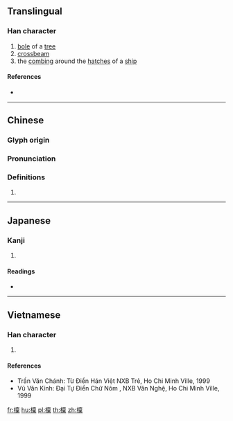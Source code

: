 {{also|檩}}
==Translingual==

===Han character===
{{Han char|rn=75|rad=木|as=13|sn=17|four=40991|canj=DYWD|ids=⿰木稟}}

# [[bole]] of a [[tree]]
# [[crossbeam]]
# the [[combing]] around the [[hatch]]es of a [[ship]]

====References====
* {{Han ref|kx=0556.010|dkj=15633|dj=0945.230|hdz=80021.090|uh=6A81|ud=27265|bh=ECF5|bd=60661}}

----

==Chinese==
{{zh-forms|s=檩}}

===Glyph origin===
{{Han etym}}

===Pronunciation===
{{zh-pron
|m=lǐn
|c=lam5
|mc=
|oc=y
|ma=
|cat=n
}}

===Definitions===
{{zh-hanzi}}

# {{rfdef|lang=zh}}

----

==Japanese==

===Kanji===
{{ja-kanji|grade=|rs=木13}}

# {{defn|lang=ja|sort=木13}}

====Readings====
* {{ja-readings|on=[[りん]] (rin)|kun=[[けた]] (keta)}}

----

==Vietnamese==

===Han character===
{{vi-hantu|lẫm|rs=木13}}

# {{defn|lang=vi|sort=木13}}

====References====
* Trần Văn Chánh: Từ Điển Hán Việt NXB Trẻ, Ho Chi Minh Ville, 1999
* Vũ Văn Kính: Đại Tự Điển Chữ Nôm , NXB Văn Nghệ, Ho Chi Minh Ville, 1999

[[fr:檁]]
[[hu:檁]]
[[pl:檁]]
[[th:檁]]
[[zh:檁]]